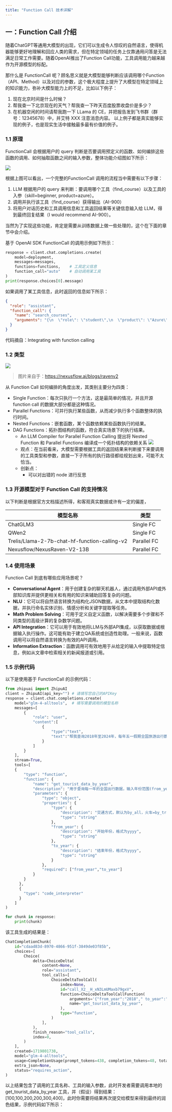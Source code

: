 ```yaml
---
title: "Function Call 技术详解"
---
```



## 一：Function Call 介绍
随着ChatGPT等通用大模型的出现，它们可以生成令人惊叹的自然语言，使得机器能够更好地理解和回应人类的需求，但在特定领域的任务上仅靠通用问答是无法满足日常工作需要。随着OpenAI推出了Function Call功能，工具调用能力越来越作为开源模型的标配。

那什么是 FunctionCall 呢？顾名思义就是大模型能够判断应该调用哪个Function（API、Method）以及对应的参数，这个极大程度上提升了大模型在特定领域上的知识能力，弥补大模型能力上的不足，比如以下例子：

1. 现在北京时间是什么时候？
2. 帮我查一下北京现在的天气？帮我查一下昨天百度股票收盘价是多少？
3. 在机器空闲的时间请帮我跑一下 LLama 的 CE，并把报告发到飞书群（群号：12345678）中，并艾特 XXX 注意消息内容。
以上例子都是真实能够实现的例子，也是现实生活中接触最多最有价值的例子。

### 1.1 原理

FunctionCall 会根据用户的 query 判断是否要调用预定义的函数、如何编排这些函数的调用、如何抽取函数之间的输入参数，整体功能介绍图如下所示：

![](./imgs/function-calling-flow.png)

根据上图可以看出，一个完整的FunctionCall 调用的流程当中需要有以下步骤：
1. LLM 根据用户的 query 来判断：要调用哪个工具（find_course）以及工具的入参（skill=beginner, product=azure）。
2. 调用并执行该工具（find_course）获得输出（AI-900）
3. 将用户对话历史和工具调用信息和工具返回结果等关键信息输入给 LLM，得到最终回复结果（I would recommend AI-900）。

当然为了实现这些功能，肯定是需要从训练数据上做一些处理的，这个在下面的章节中会介绍。

基于 OpenAI SDK FunctionCall 的调用示例如下所示：
```python
response = client.chat.completions.create(
    model=deployment,    
    messages=messages,    
    functions=functions,    # 工具定义信息
    function_call="auto"    # 自动调用某工具
)
print(response.choices[0].message)    
```
如果调用了某工具信息，此时返回的信息如下所示：
```json
{
  "role": "assistant",
  "function_call": {
    "name": "search_courses",
    "arguments": "{\n  \"role\": \"student\",\n  \"product\": \"Azure\",\n  \"level\": \"beginner\"\n}"
  }
}
```
代码摘自：Integrating with function calling 

### 1.2 类型

![](./imgs/function-calling-ravenv2.PNG)

> 图片来自于：https://nexusflow.ai/blogs/ravenv2

从 Function Call 如何编排的角度出发，其类别主要分为四类：
- Single Function：每次只执行一个方法，这是最简单的情况，并且开源 function call 的数据大部分都是这种情况。
- Parallel Functions：可并行执行某些函数，从而减少执行多个函数整体的执行时间。
- Nested Functions：嵌套函数，某个函数依赖某些函数执行的结果。
- DAG Functions：拓扑图结构的函数，符合真实场景下的执行结果。
  - An LLM Compiler for Parallel Function Calling 提出将 Nested Function 和 Parallel Functions 编译成一个拓扑结构的依赖关系
  ![](./imgs/function-calling-parallel.png)
  - 观点：在当前看来，大模型需要根据工具的返回结果来判断接下来要调用的工具类型和参数，直接一下子所有的执行路径都给规划出来，可能不太恰当。
  - 创新点：
    - 可以对出错的 node 进行反思

### 1.3 开源模型对于 Function Call 的支持情况

以下判断是根据官方文档描述所得，和客观真实数据或许有一定的偏差，

| 模型名称                                      	| 类型        	|
|-----------------------------------------------	|-------------	|
| ChatGLM3                                      	| Single FC   	|
| QWen2                                         	| Single FC   	|
| Trelis/Llama-2-7b-chat-hf-function-calling-v2 	| Parallel FC 	|
| Nexusflow/NexusRaven-V2-13B                   	| Parallel FC 	|


### 1.4 使用场景

Function Call 到底有哪些应用场景呢？

- **Conversational Agent**：用于创建复杂的聊天机器人，通过调用外部API或外部知识库并提供更相关和有用的知识来辅助回答复杂的问题。
- **NLU**：它可以将自然语言转换为结构化JSON数据，从文本中提取结构化数据，并执行命名实体识别、情感分析和关键字提取等任务。
- **Math Problem Solving**：可用于定义自定义函数，以解决需要多个步骤和不同类型的高级计算的复杂数学问题。
- **API Integration**：它可以用于有效地将LLM与外部API集成，以获取数据或根据输入执行操作。这可能有助于建立QA系统或创造性助理。一般来说，函数调用可以将自然语言转换为有效的API调用。
- **Information Extraction**：函数调用可有效地用于从给定的输入中提取特定信息，例如从文章中检索相关的新闻报道或引用。


### 1.5 示例代码

以下是使用基于 FunctionCall 的示例代码：

```python
from zhipuai import ZhipuAI
client = ZhipuAI(api_key="") # 请填写您自己的APIKey
response = client.chat.completions.create(
    model="glm-4-alltools",  # 填写需要调用的模型名称
    messages=[
        {
            "role": "user",
            "content":[
                {
                    "type":"text",
                    "text":"帮我查询2018年至2024年，每年五一假期全国旅游出行数据，并绘制成柱状图展示数据趋势。"
                }
            ]
        }
    ],
    stream=True,
    tools=[
    {
        "type": "function",
        "function": {
            "name": "get_tourist_data_by_year",
            "description": "用于查询每一年的全国出行数据，输入年份范围(from_year,to_year)，返回对应的出行数据，包括总出行人次、分交通方式的人次等。",
            "parameters": {
                "type": "object",
                "properties": {
                    "type": {
                        "description": "交通方式，默认为by_all，火车=by_train，飞机=by_plane，自驾=by_car",
                        "type": "string"
                    },
                    "from_year": {
                        "description": "开始年份，格式为yyyy",
                        "type": "string"
                    },
                    "to_year": {
                        "description": "结束年份，格式为yyyy",
                        "type": "string"
                    }
                },
                "required": ["from_year","to_year"]
            }
        }
      },
      {
        "type": "code_interpreter"
      }
    ]
)

for chunk in response:
    print(chunk)
```

该工具生成的结果是：

```python
ChatCompletionChunk(
    id="cdaad83d-8970-4866-951f-3849de03f85b",
    choices=[
        Choice(
            delta=ChoiceDelta(
                content=None,
                role="assistant",
                tool_calls=[
                    ChoiceDeltaToolCall(
                        index=None,
                        id="call_X2__H_xN3LmUMaxb79gxV",
                        function=ChoiceDeltaToolCallFunction(
                            arguments='{"from_year":"2018"," to_year":"2024"," type":"by_all"}',
                            name="get_tourist_data_by_year",
                        ),
                        type="function",
                    )
                ],
            ),
            finish_reason="tool_calls",
            index=0,
        )
    ],
    created=1719801738,
    model="glm-4-alltools",
    usage=CompletionUsage(prompt_tokens=438, completion_tokens=48, total_tokens=486),
    extra_json=None,
    status="requires_action",
)
```

以上结果包含了调用的工具名称、工具的输入参数，此时开发者需要调用本地的 get_tourist_data_by_year 工具，并（假设）得到结果： [100,100,200,200,300,400]，此时你需要将结果再次提交给模型来得到最终的润色结果，示例代码如下所示：
